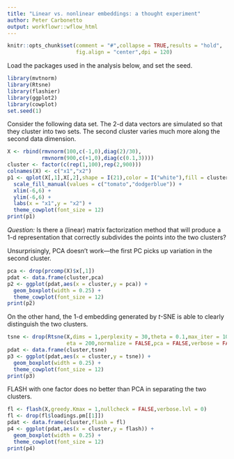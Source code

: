 ```yaml
---
title: "Linear vs. nonlinear embeddings: a thought experiment"
author: Peter Carbonetto
output: workflowr::wflow_html
---
```


```r
knitr::opts_chunk$set(comment = "#",collapse = TRUE,results = "hold",
                      fig.align = "center",dpi = 120)
```

Load the packages used in the analysis below, and set the seed.

```r
library(mvtnorm)
library(Rtsne)
library(flashier)
library(ggplot2)
library(cowplot)
set.seed(1)
```

Consider the following data set. The 2-d data vectors are simulated so
that they cluster into two sets. The second cluster varies much more
along the second data dimension.

```r
X <- rbind(rmvnorm(100,c(-1,0),diag(2)/30),
           rmvnorm(900,c(+1,0),diag(c(0.1,3))))
cluster <- factor(c(rep(1,100),rep(2,900)))
colnames(X) <- c("x1","x2")
p1 <- qplot(X[,1],X[,2],shape = I(21),color = I("white"),fill = cluster) +
  scale_fill_manual(values = c("tomato","dodgerblue")) +
  xlim(-6,6) +
  ylim(-6,6) +
  labs(x = "x1",y = "x2") +
  theme_cowplot(font_size = 12)
print(p1)
```

*Question:* Is there a (linear) matrix factorization method that
will produce a 1-d representation that correctly subdivides the points
into the two clusters?

Unsurprisingly, PCA doesn't work---the first PC picks up variation in
the second cluster.

```r
pca <- drop(prcomp(X)$x[,1])
pdat <- data.frame(cluster,pca)
p2 <- ggplot(pdat,aes(x = cluster,y = pca)) +
  geom_boxplot(width = 0.25) +
  theme_cowplot(font_size = 12)
print(p2)
```

On the other hand, the 1-d embedding generated by *t*-SNE is able to
clearly distinguish the two clusters.

```r
tsne <- drop(Rtsne(X,dims = 1,perplexity = 30,theta = 0.1,max_iter = 1000,
                   eta = 200,normalize = FALSE,pca = FALSE,verbose = FALSE)$Y)
pdat <- data.frame(cluster,tsne)
p3 <- ggplot(pdat,aes(x = cluster,y = tsne)) +
  geom_boxplot(width = 0.25) +
  theme_cowplot(font_size = 12)
print(p3)
```

FLASH with one factor does no better than PCA in separating the two
clusters.

```r
fl <- flash(X,greedy.Kmax = 1,nullcheck = FALSE,verbose.lvl = 0)
fl <- drop(fl$loadings.pm[[1]])
pdat <- data.frame(cluster,flash = fl)
p4 <- ggplot(pdat,aes(x = cluster,y = flash)) +
  geom_boxplot(width = 0.25) +
  theme_cowplot(font_size = 12)
print(p4)
```
